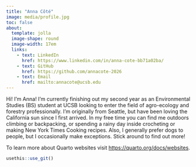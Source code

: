 ```yaml
---
title: "Anna Côté"
image: media/profile.jpg
toc: false
about: 
  template: jolla
  image-shape: round
  image-width: 17em
  links:
    - text: LinkedIn
      href: https://www.linkedin.com/in/anna-cote-bb71a02ba/
    - text: GitHub
      href: https://github.com/annacote-2026
    - text: Email
      href: mailto:annacote@ucsb.edu
---
```


Hi! I'm Anna! I'm currently finishing out my second year as an Environmental Studies (BS) student at UCSB looking to enter the field of agro-ecology and forestry professionally. I'm originally from Seattle, but have been loving the California sun since I first arrived. In my free time you can find me outdoors climbing or backpacking, or spending a rainy day inside crocheting or making New York Times Cooking recipes. Also, I generally prefer dogs to people, but I occasionally make exceptions. Stick around to find out more!

To learn more about Quarto websites visit <https://quarto.org/docs/websites>.

```r
usethis::use_git()
```
